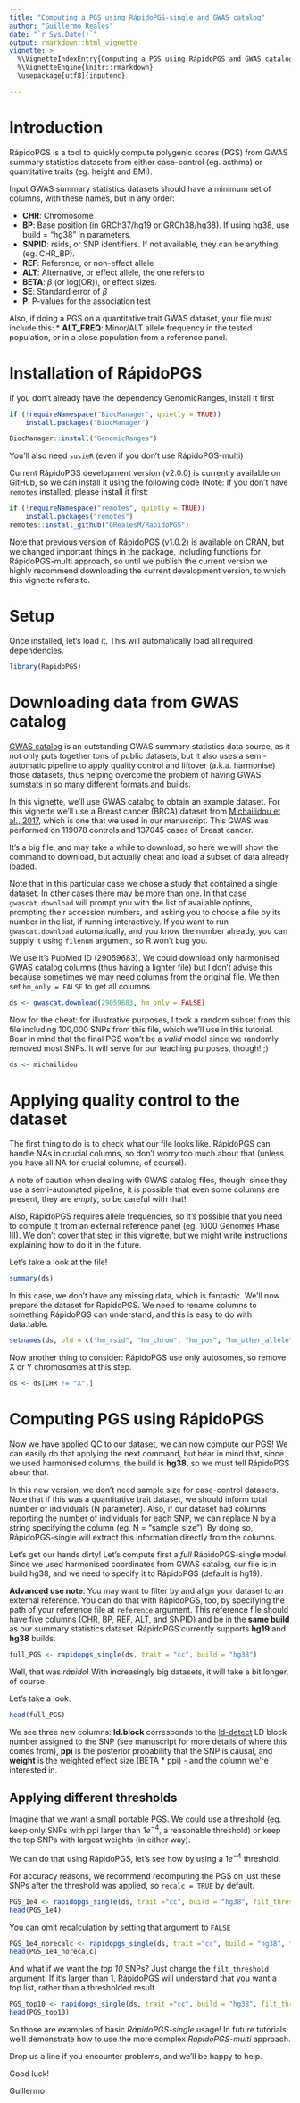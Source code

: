 ```yaml
---
title: "Computing a PGS using RápidoPGS-single and GWAS catalog"
author: "Guillermo Reales"
date: "`r Sys.Date()`"
output: rmarkdown::html_vignette
vignette: >
  %\VignetteIndexEntry{Computing a PGS using RápidoPGS and GWAS catalog}
  %\VignetteEngine{knitr::rmarkdown}
  \usepackage[utf8]{inputenc}

---
```


# Introduction

RápidoPGS is a tool to quickly compute polygenic scores (PGS) from GWAS summary statistics datasets from either case-control (eg. asthma) or quantitative traits (eg. height and BMI).

Input GWAS summary statistics datasets should have a minimum set of columns, 
with these names, but in any order:

* **CHR**: Chromosome 
* **BP**: Base position (in GRCh37/hg19 or GRCh38/hg38). If using hg38, use build = "hg38" in parameters.
* **SNPID**: rsids, or SNP identifiers. If not available, they can be anything (eg. CHR_BP).
* **REF**: Reference, or non-effect allele
* **ALT**: Alternative, or effect allele, the one \eqn{\beta} refers to
* **BETA**: $\beta$ (or log(OR)), or effect sizes.
* **SE**: Standard error of $\beta$
* **P**: P-values for the association test

Also, if doing a PGS on a quantitative trait GWAS dataset, your file must include this:
* **ALT_FREQ**: Minor/ALT allele frequency in the tested population, or in a close population from a reference panel. 


# Installation of RápidoPGS

If you don't already have the dependency GenomicRanges, install it first
```r
if (!requireNamespace("BiocManager", quietly = TRUE))
    install.packages("BiocManager")

BiocManager::install("GenomicRanges")
```

You'll also need `susieR` (even if you don't use RápidoPGS-multi)

Current RápidoPGS development version (v2.0.0) is currently available on GitHub, so we can install it using the following code (Note: If you don't have `remotes` installed, please install it first:

```r
if (!requireNamespace("remotes", quietly = TRUE))
    install.packages("remotes")
remotes::install_github("GRealesM/RapidoPGS")
```

Note that previous version of RápidoPGS (v1.0.2) is available on CRAN, but we changed important things in the package, including functions for RápidoPGS-multi approach, so until we publish the current version we highly recommend downloading the current development version, to which this vignette refers to.



# Setup

Once installed, let's load it. This will automatically load all required dependencies.

```r
library(RapidoPGS)
```

# Downloading data from GWAS catalog

[GWAS catalog](https://www.ebi.ac.uk/gwas/) is an outstanding GWAS summary statistics data source, as it not only puts together tons of public datasets, but it also uses a semi-automatic pipeline to apply quality control and liftover (a.k.a. harmonise) those datasets, thus helping overcome the problem of having GWAS sumstats in so many different formats and builds.

In this vignette, we'll use GWAS catalog to obtain an example dataset. For this vignette we'll use a Breast cancer (BRCA) dataset from [Michailidou et al., 2017](https://www.nature.com/articles/nature24284), which is one that we used in our manuscript. This GWAS was performed on 119078 controls and 137045 cases of Breast cancer.

It's a big file, and may take a while to download, so here we will show the command to download, but actually cheat and load a subset of data already loaded.

Note that in this particular case we chose a study that contained a single dataset. In other cases there may be more than one. In that case `gwascat.download` will prompt you with the list of available options, prompting their accession numbers, and asking you to choose a file by its number in the list, if running interactively. If you want to run `gwascat.download` automatically, and you know the number already, you can supply it using `filenum` argument, so R won't bug you. 

We use it's PubMed ID (29059683). We could download only harmonised GWAS catalog columns (thus having a lighter file) but I don't advise this because sometimes we may need columns from the original file. We then set `hm_only = FALSE` to get all columns.

```r
ds <- gwascat.download(29059683, hm_only = FALSE)
```


Now for the cheat: for illustrative purposes, I took a random subset from this file including 100,000 SNPs from this file, which we'll use in this tutorial. Bear in mind that the final PGS won't be a *valid* model since we randomly removed most SNPs. It will serve for our teaching purposes, though! ;)


```r
ds <- michailidou
```


# Applying quality control to the dataset

The first thing to do is to check what our file looks like. RápidoPGS can handle NAs in crucial columns, so don't worry too much about that (unless you have all NA for crucial columns, of course!).

A note of caution when dealing with GWAS catalog files, though: since they use a semi-automated pipeline, it is possible that even some columns are present, they are *empty*, so be careful with that! 

Also, RápidoPGS requires allele frequencies, so it's possible that you need to compute it from an external reference panel (eg. 1000 Genomes Phase III). We don't cover that step in this vignette, but we might write instructions explaining how to do it in the future.

Let's take a look at the file!

```r
summary(ds)
```
In this case, we don't have any missing data, which is fantastic. We'll now prepare the dataset for RápidoPGS. We need to rename columns to something RápidoPGS can understand, and this is easy to do with data.table.

```r
setnames(ds, old = c("hm_rsid", "hm_chrom", "hm_pos", "hm_other_allele", "hm_effect_allele", "hm_beta", "hm_effect_allele_frequency", "standard_error", "p_value"), new=c("SNPID","CHR", "BP","REF", "ALT", "BETA", "ALT_FREQ", "SE", "P"))
```

Now another thing to consider: RápidoPGS use only autosomes, so remove X or Y chromosomes at this step.

```r
ds <- ds[CHR != "X",]
```


# Computing PGS using RápidoPGS

Now we have applied QC to our dataset, we can now compute our PGS!
We can easily do that applying the next command, but bear in mind that, since we used harmonised columns, the build is **hg38**, so we must tell RápidoPGS about that.

In this new version, we don't need sample size for case-control datasets.
Note that if this was a quantitative trait dataset, we should inform total number of individuals (N parameter). Also, if our dataset had columns reporting the number of individuals for each SNP, we can replace N by a string specifying the column (eg. N = "sample_size"). By doing so, RápidoPGS-single will extract this information directly from the columns.

Let's get our hands dirty! Let's compute first a *full* RápidoPGS-single model. 
Since we used harmonised coordinates from GWAS catalog, our file is in build hg38, and we need to specify it to RápidoPGS (default is hg19). 

**Advanced use note**: You may want to filter by and align your dataset to an external reference. You can do that with RápidoPGS, too, by specifying the path of your reference file at `reference` argument. This reference file should have five columns (CHR, BP, REF, ALT, and SNPID) and be in the **same build** as our summary statistics dataset. RápidoPGS currently supports **hg19** and **hg38** builds.

```r
full_PGS <- rapidopgs_single(ds, trait = "cc", build = "hg38")
```

Well, that was *rápido*! With increasingly big datasets, it will take a bit longer, of course.

Let's take a look.

```r
head(full_PGS)
```

We see three new columns: **ld.block** corresponds to the [ld-detect](https://www.ncbi.nlm.nih.gov/pmc/articles/PMC4731402/) LD block number assigned to the SNP (see manuscript for more details of where this comes from), **ppi** is the posterior probability that the SNP is causal, and **weight** is the weighted effect size (BETA * ppi) - and the column we're interested in.


## Applying different thresholds

Imagine that we want a small portable PGS.  We could use a threshold (eg. keep only SNPs with ppi larger than $1e^{-4}$, a reasonable threshold) or keep the top SNPs with largest weights (in either way).

We can do that using RápidoPGS, let's see how by using a $1e^{-4}$ threshold.

For accuracy reasons, we recommend recomputing the PGS on just these SNPs after the threshold was applied, so `recalc = TRUE` by default. 

```r
PGS_1e4 <- rapidopgs_single(ds, trait ="cc", build = "hg38", filt_threshold = 1e-4)
head(PGS_1e4)
```

You can omit recalculation by setting that argument to `FALSE`

```r
PGS_1e4_norecalc <- rapidopgs_single(ds, trait ="cc", build = "hg38", filt_threshold = 1e-4, recalc = FALSE)
head(PGS_1e4_norecalc)
```

And what if we want the *top 10* SNPs? Just change the `filt_threshold` argument. If it's larger than 1, RápidoPGS will understand that you want a top list, rather than a thresholded result.

```r
PGS_top10 <- rapidopgs_single(ds, trait ="cc", build = "hg38", filt_threshold = 10)
head(PGS_top10)
```

So those are examples of basic *RápidoPGS-single* usage! In future tutorials we'll demonstrate how to use the more complex *RápidoPGS-multi* approach.


Drop us a line if you encounter problems, and we'll be happy to help.

Good luck!


Guillermo
